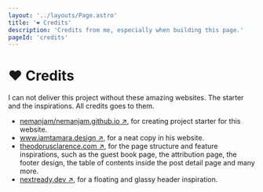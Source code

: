```yaml
---
layout: '../layouts/Page.astro'
title: '❤️ Credits'
description: 'Credits from me, especially when building this page.'
pageId: 'credits'
---
```


# ❤️ Credits

I can not deliver this project without these amazing websites. The starter and the inspirations. All credits goes to them.

- [nemanjam/nemanjam.github.io ↗️](https://github.com/nemanjam/nemanjam.github.io), for creating project starter for this website.
- [www.iamtamara.design ↗️](https://www.iamtamara.design/), for a neat copy in his website.
- [theodorusclarence.com ↗️](https://theodorusclarence.com/), for the page structure and feature inspirations, such as the guest book page, the attribution page, the footer design, the table of contents inside the post detail page and many more.
- [nextready.dev ↗️](https://nextready.dev/), for a floating and glassy header inspiration.
